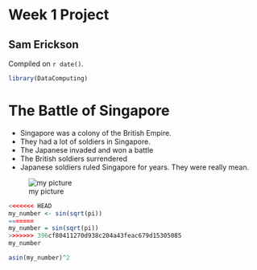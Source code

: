 # Week 1 Project  

## Sam Erickson

<!-- leave this material as is -->
Compiled on `r date()`.

```r
library(DataComputing)
```
<!-- put your content after this line -->

# The Battle of Singapore

* Singapore was a colony of the British Empire.
* They had a lot of soldiers in Singapore. 
* The Japanese invaded and won a battle
* The British soldiers surrendered
* Japanese soldiers ruled Singapore for years. They were really mean.

![my picture](https://upload.wikimedia.org/wikipedia/commons/a/a6/Surrender_Singapore.jpg)

```r
<<<<<<< HEAD
my_number <- sin(sqrt(pi))
=======
my_number = sin(sqrt(pi))
>>>>>>> 396cf80411270d938c204a43feac679d15305085
my_number
```

```r
asin(my_number)^2
```

